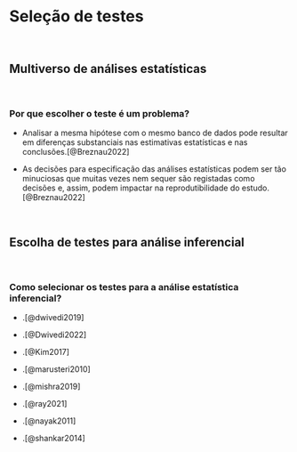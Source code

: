 # **Seleção de testes** {#selecao-testes-cap}

<br>

## Multiverso de análises estatísticas {#multiverso-estatistica}

<br>

### Por que escolher o teste é um problema?

-   Analisar a mesma hipótese com o mesmo banco de dados pode resultar em diferenças substanciais nas estimativas estatísticas e nas conclusões.[@Breznau2022]

-   As decisões para especificação das análises estatísticas podem ser tão minuciosas que muitas vezes nem sequer são registadas como decisões e, assim, podem impactar na reprodutibilidade do estudo.[@Breznau2022]

<br>

## Escolha de testes para análise inferencial {#escolha-analise-inferencial}

<br>

### Como selecionar os testes para a análise estatística inferencial?

-   .[@dwivedi2019]

-   .[@Dwivedi2022]

-   .[@Kim2017]

-   .[@marusteri2010]

-   .[@mishra2019]

-   .[@ray2021]

-   .[@nayak2011]

-   .[@shankar2014]

<br>

